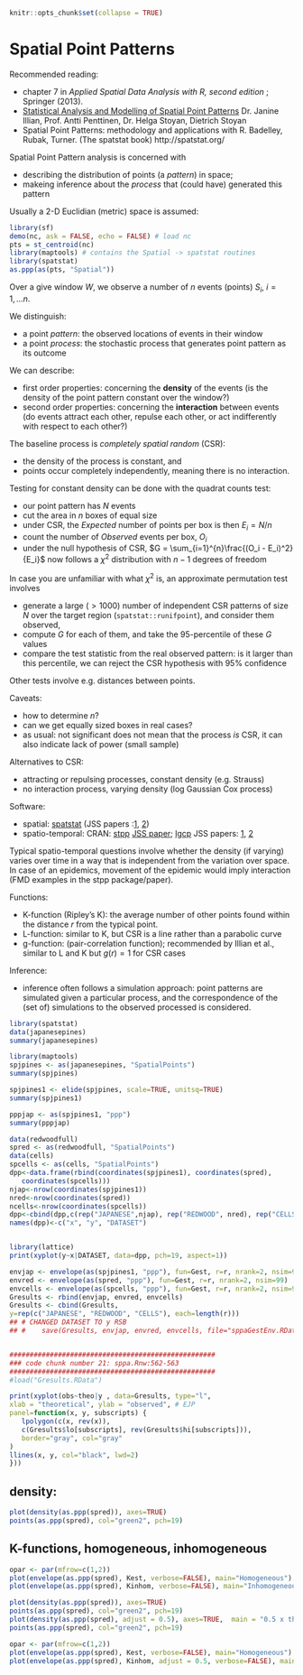 
```r
knitr::opts_chunk$set(collapse = TRUE)
```

# Spatial Point Patterns

Recommended reading: 

* chapter 7 in _Applied Spatial Data Analysis with R, second edition_ ; Springer (2013).
* [Statistical Analysis and Modelling of Spatial Point Patterns](http://eu.wiley.com/WileyCDA/WileyTitle/productCd-0470014911.html) Dr. Janine Illian, Prof. Antti Penttinen, Dr. Helga Stoyan, Dietrich Stoyan
* Spatial Point Patterns: methodology and applications with R. Badelley, Rubak, Turner. (The spatstat book) http://spatstat.org/

Spatial Point Pattern analysis is concerned with 

* describing the distribution of points (a _pattern_) in space; 
* makeing inference about the _process_ that (could have) generated this pattern

Usually a 2-D Euclidian (metric) space is assumed:

```r
library(sf)
demo(nc, ask = FALSE, echo = FALSE) # load nc
pts = st_centroid(nc)
library(maptools) # contains the Spatial -> spatstat routines
library(spatstat)
as.ppp(as(pts, "Spatial"))
```

Over a give window $W$, we observe a number of $n$ events (points)  $S_i$, $i=1,...n$.

We distinguish:

* a point _pattern_: the observed locations of events in their window
* a point _process_: the stochastic process that generates point pattern as its outcome

We can describe:

* first order properties: concerning the **density** of the events (is the density of the point pattern constant over the window?)
* second order properties: concerning the **interaction** between events (do events attract each other, repulse each other, or act indifferently with respect to each other?)

The baseline process is _completely spatial random_ (CSR): 

* the density of the process is constant, and 
* points occur completely independently, meaning there is no interaction.

Testing for constant density can be done with the quadrat counts test:

* our point pattern has $N$ events
* cut the area in $n$ boxes of equal size
* under CSR, the _Expected_ number of points per box is then $E_i = N/n$
* count the number of _Observed_ events per box, $O_i$
* under the null hypothesis of CSR, $G = \sum_{i=1}^{n}\frac{(O_i - E_i)^2}{E_i}$ now follows a $\chi^2$ distribution with $n-1$ degrees of freedom 

In case you are unfamiliar with what $\chi^2$ is, an approximate permutation test involves

* generate a large ($>1000$) number of independent CSR patterns of size $N$ over the target region (`spatstat::runifpoint`), and consider them observed,
* compute $G$ for each of them, and take the 95-percentile of these $G$ values
* compare the test statistic from the real observed pattern: is it larger than this percentile, we can reject the CSR hypothesis with 95% confidence

Other tests involve e.g. distances between points.

Caveats:

* how to determine $n$?
* can we get equally sized boxes in real cases?
* as usual: not significant does not mean that the process _is_ CSR, it can also indicate lack of power (small sample)

Alternatives to CSR: 

* attracting or repulsing processes, constant density (e.g. Strauss)
* no interaction process, varying density (log Gaussian Cox process)

Software:

* spatial: [spatstat](https://spatstat.github.io/) (JSS papers :[1](http://www.jstatsoft.org/v12/i06/), [2](http://www.jstatsoft.org/v55/i11/))
* spatio-temporal: CRAN: [stpp](https://cran.r-project.org/package=stpp) [JSS paper](https://www.jstatsoft.org/article/view/v053i02); [lgcp](https://cran.r-project.org/web/packages/lgcp/) JSS papers: [1](http://www.jstatsoft.org/v52/i04/), [2](http://www.jstatsoft.org/v63/i07/)

Typical spatio-temporal questions involve whether the density (if varying) varies over time in a way that is independent from the variation over space. In case of an epidemics, movement of the epidemic would imply interaction (FMD examples in the stpp package/paper).

Functions:

* K-function (Ripley's K): the average number of other points found within the distance $r$ from the typical point.
* L-function: similar to K, but CSR is a line rather than a parabolic curve
* g-function: (pair-correlation function); recommended by Illian et al., similar to L and K but $g(r) = 1$  for CSR cases

Inference:

* inference often follows a simulation approach: point patterns are simulated given a particular process, and the correspondence of the (set of) simulations to the observed processed is considered.

```r
library(spatstat)
data(japanesepines)
summary(japanesepines)

library(maptools)
spjpines <- as(japanesepines, "SpatialPoints")
summary(spjpines)

spjpines1 <- elide(spjpines, scale=TRUE, unitsq=TRUE)
summary(spjpines1)

pppjap <- as(spjpines1, "ppp")
summary(pppjap)

data(redwoodfull)
spred <- as(redwoodfull, "SpatialPoints")
data(cells)
spcells <- as(cells, "SpatialPoints")
dpp<-data.frame(rbind(coordinates(spjpines1), coordinates(spred), 
   coordinates(spcells)))
njap<-nrow(coordinates(spjpines1))
nred<-nrow(coordinates(spred))
ncells<-nrow(coordinates(spcells))
dpp<-cbind(dpp,c(rep("JAPANESE",njap), rep("REDWOOD", nred), rep("CELLS", ncells))) 
names(dpp)<-c("x", "y", "DATASET")


library(lattice)
print(xyplot(y~x|DATASET, data=dpp, pch=19, aspect=1))

envjap <- envelope(as(spjpines1, "ppp"), fun=Gest, r=r, nrank=2, nsim=99)
envred <- envelope(as(spred, "ppp"), fun=Gest, r=r, nrank=2, nsim=99)
envcells <- envelope(as(spcells, "ppp"), fun=Gest, r=r, nrank=2, nsim=99)
Gresults <- rbind(envjap, envred, envcells) 
Gresults <- cbind(Gresults, 
y=rep(c("JAPANESE", "REDWOOD", "CELLS"), each=length(r)))
## # CHANGED DATASET TO y RSB
## #	save(Gresults, envjap, envred, envcells, file="sppaGestEnv.RData")


###################################################
### code chunk number 21: sppa.Rnw:562-563
###################################################
#load("Gresults.RData")

print(xyplot(obs~theo|y , data=Gresults, type="l", 
xlab = "theoretical", ylab = "observed", # EJP
panel=function(x, y, subscripts) {
   lpolygon(c(x, rev(x)), 
   c(Gresults$lo[subscripts], rev(Gresults$hi[subscripts])),
   border="gray", col="gray"
)
llines(x, y, col="black", lwd=2)
}))

```

## density:

```r
plot(density(as.ppp(spred)), axes=TRUE)
points(as.ppp(spred), col="green2", pch=19)
```

## K-functions, homogeneous, inhomogeneous

```r
opar <- par(mfrow=c(1,2))
plot(envelope(as.ppp(spred), Kest, verbose=FALSE), main="Homogeneous")
plot(envelope(as.ppp(spred), Kinhom, verbose=FALSE), main="Inhomogeneous")
```

```r
plot(density(as.ppp(spred)), axes=TRUE)
points(as.ppp(spred), col="green2", pch=19)
plot(density(as.ppp(spred), adjust = 0.5), axes=TRUE,  main = "0.5 x the default bandwidth")
points(as.ppp(spred), col="green2", pch=19)
```

```r
opar <- par(mfrow=c(1,2))
plot(envelope(as.ppp(spred), Kest, verbose=FALSE), main="Homogeneous")
plot(envelope(as.ppp(spred), Kinhom, adjust = 0.5, verbose=FALSE), main="Inhomogeneous")
```
